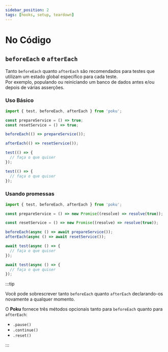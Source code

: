 ```yaml
---
sidebar_position: 2
tags: [hooks, setup, teardown]
---
```



# No Código

## `beforeEach` e `afterEach`

Tanto `beforeEach` quanto `afterEach` são recomendados para testes que utilizam um estado global específico para cada teste.<br />
Por exemplo, populando ou reiniciando um banco de dados antes e/ou depois de várias asserções.

### Uso Básico

```ts
import { test, beforeEach, afterEach } from 'poku';

const prepareService = () => true;
const resetService = () => true;

beforeEach(() => prepareService());

afterEach(() => resetService());

test(() => {
  // faça o que quiser
});

test(() => {
  // faça o que quiser
});
```

### Usando promessas

```ts
import { test, beforeEach, afterEach } from 'poku';

const prepareService = () => new Promise((resolve) => resolve(true));

const resetService = () => new Promise((resolve) => resolve(true));

beforeEach(async () => await prepareService());
afterEach(async () => await resetService());

await test(async () => {
  // faça o que quiser
});

await test(async () => {
  // faça o que quiser
});
```

:::tip

Você pode sobrescrever tanto `beforeEach` quanto `afterEach` declarando-os novamente a qualquer momento.

O **Poku** fornece três métodos opcionais tanto para `beforeEach` quanto para `afterEach`:

- `.pause()`
- `.continue()`
- `.reset()`

:::
